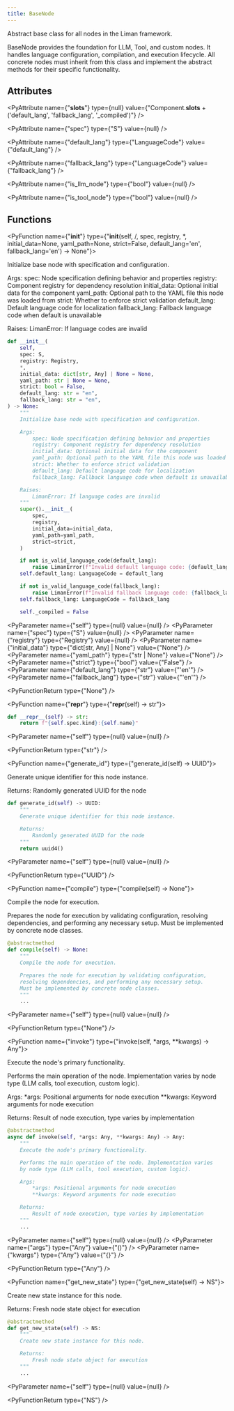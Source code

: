 ```yaml
---
title: BaseNode
---
```


Abstract base class for all nodes in the Liman framework.

BaseNode provides the foundation for LLM, Tool, and custom nodes.
It handles language configuration, compilation, and execution lifecycle.
All concrete nodes must inherit from this class and implement the
abstract methods for their specific functionality.

## Attributes

<PyAttribute
  name={"__slots__"}
  type={null}
  value={"Component.__slots__ + ('default_lang', 'fallback_lang', '_compiled')"}
/>

<PyAttribute name={"spec"} type={"S"} value={null} />

<PyAttribute
  name={"default_lang"}
  type={"LanguageCode"}
  value={"default_lang"}
/>

<PyAttribute
  name={"fallback_lang"}
  type={"LanguageCode"}
  value={"fallback_lang"}
/>

<PyAttribute name={"is_llm_node"} type={"bool"} value={null} />

<PyAttribute name={"is_tool_node"} type={"bool"} value={null} />

## Functions

<PyFunction name={"__init__"} type={"__init__(self, /, spec, registry, *, initial_data=None, yaml_path=None, strict=False, default_lang='en', fallback_lang='en') -> None"}>

Initialize base node with specification and configuration.

Args:
spec: Node specification defining behavior and properties
registry: Component registry for dependency resolution
initial_data: Optional initial data for the component
yaml_path: Optional path to the YAML file this node was loaded from
strict: Whether to enforce strict validation
default_lang: Default language code for localization
fallback_lang: Fallback language code when default is unavailable

Raises:
LimanError: If language codes are invalid

<PySourceCode >

```python
def __init__(
    self,
    spec: S,
    registry: Registry,
    *,
    initial_data: dict[str, Any] | None = None,
    yaml_path: str | None = None,
    strict: bool = False,
    default_lang: str = "en",
    fallback_lang: str = "en",
) -> None:
    """
    Initialize base node with specification and configuration.

    Args:
        spec: Node specification defining behavior and properties
        registry: Component registry for dependency resolution
        initial_data: Optional initial data for the component
        yaml_path: Optional path to the YAML file this node was loaded from
        strict: Whether to enforce strict validation
        default_lang: Default language code for localization
        fallback_lang: Fallback language code when default is unavailable

    Raises:
        LimanError: If language codes are invalid
    """
    super().__init__(
        spec,
        registry,
        initial_data=initial_data,
        yaml_path=yaml_path,
        strict=strict,
    )

    if not is_valid_language_code(default_lang):
        raise LimanError(f"Invalid default language code: {default_lang}")
    self.default_lang: LanguageCode = default_lang

    if not is_valid_language_code(fallback_lang):
        raise LimanError(f"Invalid fallback language code: {fallback_lang}")
    self.fallback_lang: LanguageCode = fallback_lang

    self._compiled = False
```

</PySourceCode>

<div >

<PyParameter name={"self"} type={null} value={null} />
<PyParameter name={"spec"} type={"S"} value={null} />
<PyParameter name={"registry"} type={"Registry"} value={null} />
<PyParameter
  name={"initial_data"}
  type={"dict[str, Any] | None"}
  value={"None"}
/>
<PyParameter name={"yaml_path"} type={"str | None"} value={"None"} />
<PyParameter name={"strict"} type={"bool"} value={"False"} />
<PyParameter name={"default_lang"} type={"str"} value={"'en'"} />
<PyParameter name={"fallback_lang"} type={"str"} value={"'en'"} />

</div>

<PyFunctionReturn type={"None"} />

</PyFunction>

<PyFunction name={"__repr__"} type={"__repr__(self) -> str"}>

<PySourceCode >

```python
def __repr__(self) -> str:
    return f"{self.spec.kind}:{self.name}"
```

</PySourceCode>

<div >

<PyParameter name={"self"} type={null} value={null} />

</div>

<PyFunctionReturn type={"str"} />

</PyFunction>

<PyFunction name={"generate_id"} type={"generate_id(self) -> UUID"}>

Generate unique identifier for this node instance.

Returns:
Randomly generated UUID for the node

<PySourceCode >

```python
def generate_id(self) -> UUID:
    """
    Generate unique identifier for this node instance.

    Returns:
        Randomly generated UUID for the node
    """
    return uuid4()
```

</PySourceCode>

<div >

<PyParameter name={"self"} type={null} value={null} />

</div>

<PyFunctionReturn type={"UUID"} />

</PyFunction>

<PyFunction name={"compile"} type={"compile(self) -> None"}>

Compile the node for execution.

Prepares the node for execution by validating configuration,
resolving dependencies, and performing any necessary setup.
Must be implemented by concrete node classes.

<PySourceCode >

```python
@abstractmethod
def compile(self) -> None:
    """
    Compile the node for execution.

    Prepares the node for execution by validating configuration,
    resolving dependencies, and performing any necessary setup.
    Must be implemented by concrete node classes.
    """
    ...
```

</PySourceCode>

<div >

<PyParameter name={"self"} type={null} value={null} />

</div>

<PyFunctionReturn type={"None"} />

</PyFunction>

<PyFunction name={"invoke"} type={"invoke(self, *args, **kwargs) -> Any"}>

Execute the node's primary functionality.

Performs the main operation of the node. Implementation varies
by node type (LLM calls, tool execution, custom logic).

Args:
\*args: Positional arguments for node execution
\*\*kwargs: Keyword arguments for node execution

Returns:
Result of node execution, type varies by implementation

<PySourceCode >

```python
@abstractmethod
async def invoke(self, *args: Any, **kwargs: Any) -> Any:
    """
    Execute the node's primary functionality.

    Performs the main operation of the node. Implementation varies
    by node type (LLM calls, tool execution, custom logic).

    Args:
        *args: Positional arguments for node execution
        **kwargs: Keyword arguments for node execution

    Returns:
        Result of node execution, type varies by implementation
    """
    ...
```

</PySourceCode>

<div >

<PyParameter name={"self"} type={null} value={null} />
<PyParameter name={"args"} type={"Any"} value={"()"} />
<PyParameter name={"kwargs"} type={"Any"} value={"{}"} />

</div>

<PyFunctionReturn type={"Any"} />

</PyFunction>

<PyFunction name={"get_new_state"} type={"get_new_state(self) -> NS"}>

Create new state instance for this node.

Returns:
Fresh node state object for execution

<PySourceCode >

```python
@abstractmethod
def get_new_state(self) -> NS:
    """
    Create new state instance for this node.

    Returns:
        Fresh node state object for execution
    """
    ...
```

</PySourceCode>

<div >

<PyParameter name={"self"} type={null} value={null} />

</div>

<PyFunctionReturn type={"NS"} />

</PyFunction>
